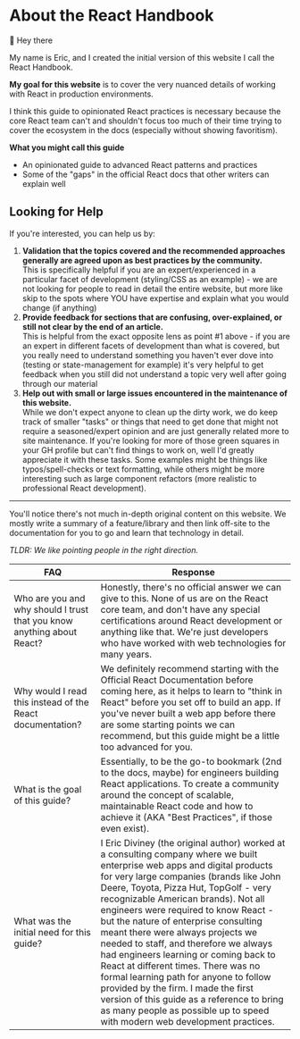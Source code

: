 

# About the React Handbook

👋 Hey there

My name is <Resource url='/team/eric-diviney/'>Eric</Resource>, and I created the initial version of this website I call the React Handbook.

**My goal for this website** is to cover the very nuanced details of working with React in production environments. 

I think this guide to opinionated React practices is necessary because the core React team can't and shouldn't focus too much of their time trying to cover the ecosystem in the docs (especially without showing favoritism).

**What you might call this guide**
- An opinionated guide to advanced React patterns and practices
- Some of the "gaps" in the official React docs that other writers can explain well

## Looking for Help 

If you're interested, you can help us by:

1. **Validation that the topics covered and the recommended approaches generally are agreed upon as best practices by the community.** <br/> This is specifically helpful if you are an expert/experienced in a particular facet of development (styling/CSS as an example) - we are not looking for people to read in detail the entire website, but more like skip to the spots where YOU have expertise and explain what you would change (if anything)
2. **Provide feedback for sections that are confusing, over-explained, or still not clear by the end of an article.** <br/> This is helpful from the exact opposite lens as point #1 above - if you are an expert in different facets of development than what is covered, but you really need to understand something you haven't ever dove into (testing or state-management for example) it's very helpful to get feedback when you still did not understand a topic very well after going through our material
3. **Help out with small or large <Resource url='https://github.com/ericdiviney/react-handbook/issues'>issues</Resource> encountered in the maintenance of this website.** <br/> While we don't expect anyone to clean up the dirty work, we do keep track of smaller "tasks" or things that need to get done that might not require a seasoned/expert opinion and are just generally related more to site maintenance. If you're looking for more of those green squares in your GH profile but can't find things to work on, well I'd greatly appreciate it with these tasks. Some examples might be things like typos/spell-checks or text formatting, while others might be more interesting such as large component refactors (more realistic to professional React development).

---

<Contributors />

You'll notice there's not much in-depth original content on this website. We mostly write a summary of a feature/library and then link off-site to the documentation for you to go and learn that technology in detail.

_TLDR: We like pointing people in the right direction._

| FAQ                                                                         | Response                                                                                                                                                                                                                                                                                                                                                                                                                                                                                                                                                                                                                          |
| --------------------------------------------------------------------------- | --------------------------------------------------------------------------------------------------------------------------------------------------------------------------------------------------------------------------------------------------------------------------------------------------------------------------------------------------------------------------------------------------------------------------------------------------------------------------------------------------------------------------------------------------------------------------------------------------------------------------------- |
| Who are you and why should I trust that you know anything about React?      | Honestly, there's no official answer we can give to this. None of us are on the React core team, and don't have any special certifications around React development or anything like that. We're just developers who have worked with web technologies for many years.
| Why would I read this instead of the React documentation?                   | We definitely recommend starting with the <Resource url='https://react.dev/'>Official React Documentation</Resource> before coming here, as it helps to learn to "think in React" before you set off to build an app. If you've never built a web app before there are some <Resource url='/fundamentals'>starting points</Resource> we can recommend, but this guide might be a little too advanced for you.                                                                                                                                                                                                                                             |
| What is the goal of this guide?                                             | Essentially, to be the go-to bookmark (2nd to the docs, maybe) for engineers building React applications. To create a community around the concept of scalable, maintainable React code and how to achieve it (AKA "Best Practices", if those even exist).                                                                                                                                                                                                                                                                                                                                                                                                      |
| What was the initial need for this guide?                                   | I <Resource url='/team/eric-diviney'>Eric Diviney</Resource> (the original author) worked at a consulting company where we built enterprise web apps and digital products for very large companies (brands like John Deere, Toyota, Pizza Hut, TopGolf - very recognizable American brands). Not all engineers were required to know React - but the nature of enterprise consulting meant there were always projects we needed to staff, and therefore we always had engineers learning or coming back to React at different times. There was no formal learning path for anyone to follow provided by the firm. I made the first version of this guide as a reference to bring as many people as possible up to speed with modern web development practices. |
